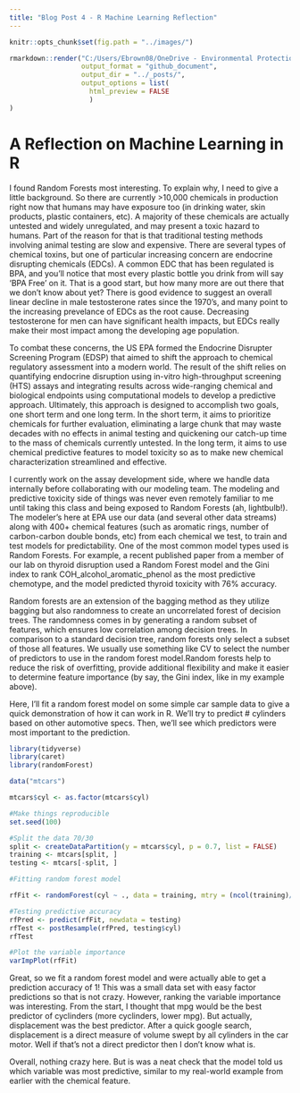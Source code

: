```yaml
---
title: "Blog Post 4 - R Machine Learning Reflection"
---
```

```r
knitr::opts_chunk$set(fig.path = "../images/")
```

``` r
rmarkdown::render("C:/Users/Ebrown08/OneDrive - Environmental Protection Agency (EPA)/Profile/Desktop/ST558/St558 Blog Posts/_Rmd/2022-07-21-evanbrown-fourth-blog-post.Rmd", 
                  output_format = "github_document", 
                  output_dir = "../_posts/",
                  output_options = list(
                    html_preview = FALSE
                    )
)
```

# **A Reflection on Machine Learning in R**

I found Random Forests most interesting. To explain why, I need to give a little background. So there are currently >10,000 chemicals in production right now that humans may have exposure too (in drinking water, skin products, plastic containers, etc). A majority of these chemicals are actually untested and widely unregulated, and may present a toxic hazard to humans. Part of the reason for that is that traditional testing methods involving animal testing are slow and expensive. There are several types of chemical toxins, but one of particular increasing concern are endocrine disrupting chemicals (EDCs). A common EDC that has been regulated is BPA, and you'll notice that most every plastic bottle you drink from will say 'BPA Free' on it. That is a good start, but how many more are out there that we don't know about yet? There is good evidence to suggest an overall linear decline in male testosterone rates since the 1970's, and many point to the increasing prevelance of EDCs as the root cause. Decreasing testosterone for men can have significant health impacts, but EDCs really make their most impact among the developing age population. 

To combat these concerns, the US EPA formed the Endocrine Disrupter Screening Program (EDSP) that aimed to shift the approach to chemical regulatory assessment into a modern world. The result of the shift relies on quantifying endocrine disruption using in-vitro high-throughput screening (HTS) assays and integrating results across wide-ranging chemical and biological endpoints using computational models to develop a predictive approach. Ultimately, this approach is designed to accomplish two goals, one short term and one long term. In the short term, it aims to prioritize chemicals for further evaluation, eliminating a large chunk that may waste decades with no effects in animal testing and quickening our catch-up time to the mass of chemicals currently untested. In the long term, it aims to use chemical predictive features to model toxicity so as to make new chemical characterization streamlined and effective.

I currently work on the assay development side, where we handle data internally before collaborating with our modeling team. The modeling and predictive toxicity side of things was never even remotely familiar to me until taking this class and being exposed to Random Forests (ah, lightbulb!). The modeler's here at EPA use our data (and several other data streams) along with 400+ chemical features (such as aromatic rings, number of carbon-carbon double bonds, etc) from each chemical we test, to train and test models for predictability. One of the most common model types used is Random Forests. For example, a recent published paper from a member of our lab on thyroid disruption used a Random Forest model and the Gini index to rank COH_alcohol_aromatic_phenol as the most predictive chemotype, and the model predicted thyroid toxicity with 76% accuracy.

Random forests are an extension of the bagging method as they utilize bagging but also randomness to create an uncorrelated forest of decision trees. The randomness comes in by generating a random subset of features, which ensures low correlation among decision trees. In comparison to a standard decision tree, random forests only select a subset of those all features. We usually use something like CV to select the number of predictors to use in the random forest model.Random forests help to reduce the risk of overfitting, provide additional flexibility and make it easier to determine feature importance (by say, the Gini index, like in my example above).

Here, I'll fit a random forest model on some simple car sample data to give a quick demonstration of how it can work in R. We'll try to predict # cylinders based on other automotive specs. Then, we'll see which predictors were most important to the prediction.
```r
library(tidyverse)
library(caret)
library(randomForest)

data("mtcars")

mtcars$cyl <- as.factor(mtcars$cyl)

#Make things reproducible
set.seed(100)

#Split the data 70/30
split <- createDataPartition(y = mtcars$cyl, p = 0.7, list = FALSE)
training <- mtcars[split, ]
testing <- mtcars[-split, ]

#Fitting random forest model

rfFit <- randomForest(cyl ~ ., data = training, mtry = (ncol(training)/3), ntree = 200, importance = TRUE)

#Testing predictive accuracy
rfPred <- predict(rfFit, newdata = testing)
rfTest <- postResample(rfPred, testing$cyl)
rfTest

#Plot the variable importance
varImpPlot(rfFit)
```

Great, so we fit a random forest model and were actually able to get a prediction accuracy of 1! This was a small data set with easy factor predictions so that is not crazy. However, ranking the variable importance was interesting. From the start, I thought that mpg would be the best predictor of cyclinders (more cyclinders, lower mpg). But actually, displacement was the best predictor. After a quick google search, displacement is a direct measure of volume swept by all cylinders in the car motor. Well if that's not a direct predictor then I don't know what is. 

Overall, nothing crazy here. But is was a neat check that the model told us which variable was most predictive, similar to my real-world example from earlier with the chemical feature. 

